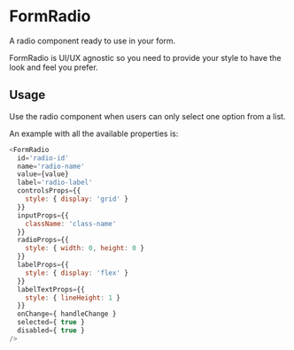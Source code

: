 
<Meta title="DCXLibrary/Form/Radio/documentation" component={FormRadio} />

# FormRadio

A radio component ready to use in your form. 

FormRadio is UI/UX agnostic so you need to provide your style to have the look and feel you prefer.

## Usage

Use the radio component when users can only select one option from a list.

An example with all the available properties is:

```js
<FormRadio
  id='radio-id'
  name='radio-name'
  value={value}
  label='radio-label'
  controlsProps={{
    style: { display: 'grid' }
  }}
  inputProps={{
    className: 'class-name'
  }}
  radioProps={{ 
    style: { width: 0, height: 0 } 
  }}
  labelProps={{
    style: { display: 'flex' }
  }}
  labelTextProps={{
    style: { lineHeight: 1 }
  }}
  onChange={ handleChange }
  selected={ true }
  disabled={ true }
/>
```

<Props of={FormRadio} />
